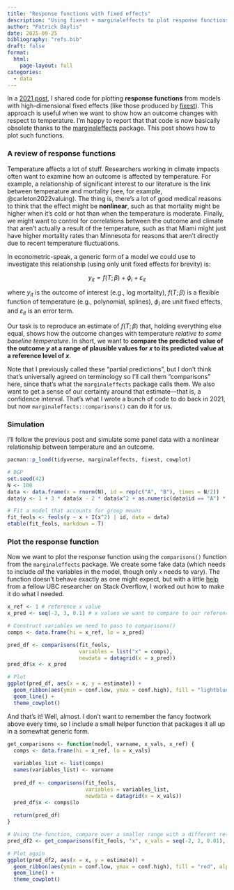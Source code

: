 ```yaml
---
title: "Response functions with fixed effects"
description: "Using fixest + marginaleffects to plot response functions with fixed effects"
author: "Patrick Baylis"
date: 2025-09-25
bibliography: "refs.bib"
draft: false
format: 
  html:
    page-layout: full
categories:
  - data
---
```


In a [2021 post](/posts/2021-01-22-predict-partial/), I shared code for plotting **response functions** from models with high-dimensional fixed effects (like those produced by [fixest](https://lrberge.github.io/fixest/)). This approach is useful when we want to show how an outcome changes with respect to temperature. I’m happy to report that that code is now basically obsolete thanks to the [marginaleffects](https://github.com/vincentarelbundock/marginaleffects) package. This post shows how to plot such functions.

### A review of response functions

Temperature affects a lot of stuff. Researchers working in climate impacts often want to examine how an outcome is affected by temperature. For example, a relationship of significant interest to our literature is the link between temperature and mortality (see, for example, @carleton2022valuing). The thing is, there's a lot of good medical reasons to think that the effect might be **nonlinear**, such as that mortality might be higher when it's cold or hot than when the temperature is moderate. Finally, we might want to control for correlations between the outcome and climate that aren't actually a result of the temperature, such as that Miami might just have higher mortality rates than Minnesota for reasons that aren't directly due to recent temperature fluctuations. 

In econometric-speak, a generic form of a model we could use to investigate this relationship (using only unit fixed effects for brevity) is:

$$y_{it} = f(T; \beta) + \phi_i + \varepsilon_{it}$$

where $y_{it}$ is the outcome of interest (e.g., log mortality), $f(T; \beta)$ is a flexible function of temperature (e.g., polynomial, splines), $\phi_i$ are unit fixed effects, and $\varepsilon_{it}$ is an error term.

Our task is to reproduce an estimate of $f(T; \beta)$ that, holding everything else equal, shows how the outcome changes with temperature *relative to some baseline temperature*. In short, we want to **compare the predicted value of the outcome $y$ at a range of plausible values for $x$ to its predicted value at a reference level of $x$**. 

Note that I previously called these "partial predictions", but I don't think that's universally agreed on terminology so I'll call them "comparisons" here, since that's what the `marginaleffects` package calls them. We also want to get a sense of our certainty around that estimate—that is, a confidence interval. That’s what I wrote a bunch of code to do back in 2021, but now `marginaleffects::comparisons()` can do it for us.

### Simulation

I’ll follow the previous post and simulate some panel data with a nonlinear relationship between temperature and an outcome.

```r
pacman::p_load(tidyverse, marginaleffects, fixest, cowplot)

# DGP
set.seed(42)
N <- 100
data <- data.frame(x = rnorm(N), id = rep(c("A", "B"), times = N/2))
data$y <- 1 + 3 * data$x - 2 * data$x^2 + as.numeric(data$id == "A") * 3 + rnorm(N, 0, 10) 

# Fit a model that accounts for group means
fit_feols <- feols(y ~ x + I(x^2) | id, data = data)
etable(fit_feols, markdown = T)
```

### Plot the response function

Now we want to plot the response function using the `comparisons()` function from the `marginaleffects` package. We create some fake data (which needs to include *all* the variables in the model, though only `x` needs to vary). The function doesn’t behave exactly as one might expect, but with a little [help](https://stackoverflow.com/questions/79782144/r-marginaleffectscomparisons-not-generating-expected-outputs/79782164#79782164) from a fellow UBC researcher on Stack Overflow, I worked out how to make it do what I needed.

```r
x_ref <- 1 # reference x value
x_pred <- seq(-3, 3, 0.1) # x values we want to compare to our reference

# Construct variables we need to pass to comparisons()
comps <- data.frame(hi = x_ref, lo = x_pred)

pred_df <- comparisons(fit_feols, 
                       variables = list("x" = comps), 
                       newdata = datagrid(x = x_pred))
pred_df$x <- x_pred

# Plot
ggplot(pred_df, aes(x = x, y = estimate)) +
  geom_ribbon(aes(ymin = conf.low, ymax = conf.high), fill = "lightblue") +
  geom_line() + 
  theme_cowplot()
```

And that’s it! Well, almost. I don’t want to remember the fancy footwork above every time, so I include a small helper function that packages it all up in a somewhat generic form.

```r
get_comparisons <- function(model, varname, x_vals, x_ref) {
  comps <- data.frame(hi = x_ref, lo = x_vals)
  
  variables_list <- list(comps)
  names(variables_list) <- varname
  
  pred_df <- comparisons(fit_feols, 
                         variables = variables_list, 
                         newdata = datagrid(x = x_vals))
  pred_df$x <- comps$lo
  
  return(pred_df)
}

# Using the function, compare over a smaller range with a different reference x
pred_df2 <- get_comparisons(fit_feols, "x", x_vals = seq(-2, 2, 0.01), x_ref = -1)

# Plot again
ggplot(pred_df2, aes(x = x, y = estimate)) +
  geom_ribbon(aes(ymin = conf.low, ymax = conf.high), fill = "red", alpha = 0.5) +
  geom_line() + 
  theme_cowplot()
```
